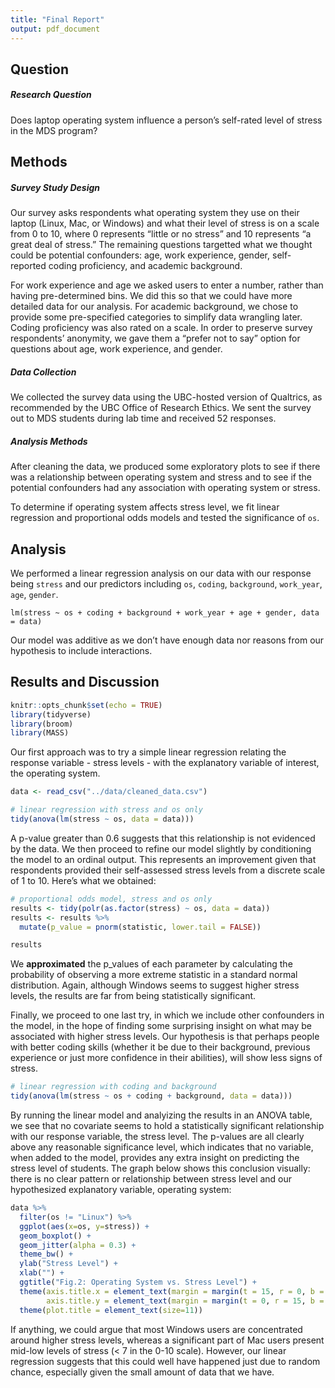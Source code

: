 ```yaml
---
title: "Final Report"
output: pdf_document
---
```

## Question

##### Research Question

Does laptop operating system influence a person's self-rated level of stress in the MDS program?

## Methods

##### Survey Study Design

Our survey asks respondents what operating system they use on their laptop (Linux, Mac, or Windows) and  what their level of stress is on a scale from 0 to 10, where 0 represents "little or no stress" and 10 represents "a great deal of stress." The remaining questions targetted what we thought could be potential confounders: age, work experience, gender, self-reported coding proficiency, and academic background. 

For work experience and age we asked users to enter a number, rather than having pre-determined bins. We did this so that we could have more detailed data for our analysis. For academic background, we chose to provide some pre-specified categories to simplify data wrangling later. Coding proficiency was also rated on a scale. In order to preserve survey respondents' anonymity, we gave them a "prefer not to say" option for questions about age, work experience, and gender. 

##### Data Collection  

We collected the survey data using the UBC-hosted version of Qualtrics, as recommended by the UBC Office of Research Ethics. We sent the survey out to MDS students during lab time and received 52 responses. 

##### Analysis Methods

After cleaning the data, we produced some exploratory plots to see if there was a relationship between operating system and stress and to see if the potential confounders had any association with operating system or stress.  

To determine if operating system affects stress level, we fit linear regression and proportional odds models and tested the significance of `os`. 





## Analysis

We performed a linear regression analysis on our data with our response being `stress` and our predictors including `os`, `coding`, `background`, `work_year`, `age`, `gender`. 

`lm(stress ~ os + coding + background + work_year + age + gender, data = data)`

Our model was additive as we don't have enough data nor reasons from our hypothesis to include interactions.

## Results and Discussion

```r
knitr::opts_chunk$set(echo = TRUE)
library(tidyverse)
library(broom)
library(MASS)
```

Our first approach was to try a simple linear regression relating the response variable - stress levels - with the explanatory variable of interest, the operating system.

```r
data <- read_csv("../data/cleaned_data.csv")

# linear regression with stress and os only
tidy(anova(lm(stress ~ os, data = data)))
```

A p-value greater than 0.6 suggests that this relationship is not evidenced by the data. We then proceed to refine our model slightly by conditioning the model to an ordinal output. This represents an improvement given that respondents provided their self-assessed stress levels from a discrete scale of 1 to 10. Here's what we obtained:

```r
# proportional odds model, stress and os only
results <- tidy(polr(as.factor(stress) ~ os, data = data))
results <- results %>% 
  mutate(p_value = pnorm(statistic, lower.tail = FALSE))

results
```

We **approximated** the p_values of each parameter by calculating the probability of observing a more extreme statistic in a standard normal distribution. Again, although Windows seems to suggest higher stress levels, the results are far from being statistically significant.

Finally, we proceed to one last try, in which we include other confounders in the model, in the hope of finding some surprising insight on what may be associated with higher stress levels. Our hypothesis is that perhaps people with better coding skills (whether it be due to their background, previous experience or just more confidence in their abilities), will show less signs of stress.

```r
# linear regression with coding and background
tidy(anova(lm(stress ~ os + coding + background, data = data)))
```

By running the linear model and analyizing the results in an ANOVA table, we see that no covariate seems to hold a statistically significant relationship with our response variable, the stress level. The p-values are all clearly above any reasonable significance level, which indicates that no variable, when added to the model, provides any extra insight on predicting the stress level of students. The graph below shows this conclusion visually: there is no clear pattern or relationship between stress level and our hypothesized explanatory variable, operating system:


```r
data %>% 
  filter(os != "Linux") %>% 
  ggplot(aes(x=os, y=stress)) +
  geom_boxplot() +
  geom_jitter(alpha = 0.3) +
  theme_bw() +
  ylab("Stress Level") +
  xlab("") +
  ggtitle("Fig.2: Operating System vs. Stress Level") +
  theme(axis.title.x = element_text(margin = margin(t = 15, r = 0, b = 10, l = 0)),
        axis.title.y = element_text(margin = margin(t = 0, r = 15, b = 0, l = 10)))+
  theme(plot.title = element_text(size=11))
```

If anything, we could argue that most Windows users are concentrated around higher stress levels, whereas a significant part of Mac users present mid-low levels of stress (< 7 in the 0-10 scale). However, our linear regression suggests that this could well have happened just due to random chance, especially given the small amount of data that we have.

